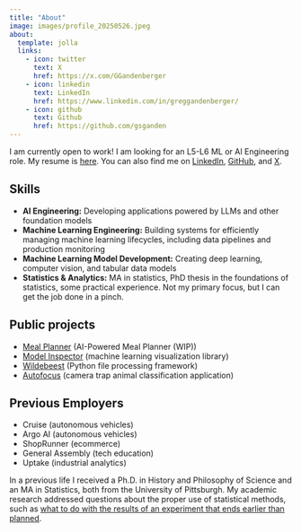```yaml
---
title: "About"
image: images/profile_20250526.jpeg
about:
  template: jolla
  links:
    - icon: twitter
      text: X
      href: https://x.com/GGandenberger
    - icon: linkedin
      text: LinkedIn
      href: https://www.linkedin.com/in/greggandenberger/
    - icon: github
      text: Github
      href: https://github.com/gsganden
---
```


I am currently open to work! I am looking for an L5-L6 ML or AI Engineering role. My resume is [here](https://lnkd.in/gd3Xp63C). You can also find me on [LinkedIn](https://www.linkedin.com/in/greggandenberger/), [GitHub](https://github.com/gsganden), and [X](https://x.com/GGandenberger).

## Skills

- **AI Engineering:** Developing applications powered by LLMs and other foundation models
- **Machine Learning Engineering:** Building systems for efficiently managing machine learning lifecycles, including data pipelines and production monitoring
- **Machine Learning Model Development:** Creating deep learning, computer vision, and tabular data models
- **Statistics & Analytics:** MA in statistics, PhD thesis in the foundations of statistics, some practical experience. Not my primary focus, but I can get the job done in a pinch.

## Public projects

- [Meal Planner](https://github.com/gsganden/meal_planner) (AI-Powered Meal Planner (WIP))
- [Model Inspector](https://gsganden.github.io/model_inspector) (machine learning visualization library)
- [Wildebeest](https://wildebeest-library.readthedocs.io/en/latest/) (Python file processing framework)
- [Autofocus](https://github.com/uptake/autofocus) (camera trap animal classification application)

## Previous Employers

- Cruise (autonomous vehicles)
- Argo AI (autonomous vehicles)
- ShopRunner (ecommerce)
- General Assembly (tech education)
- Uptake (industrial analytics)

In a previous life I received a Ph.D. in History and Philosophy of Science and an MA in Statistics, both from the University of Pittsburgh. My academic research addressed questions about the proper use of statistical methods, such as [what to do with the results of an experiment that ends earlier than planned](https://arxiv.org/abs/1707.00214).
